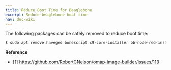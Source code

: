 ```yaml
---
title: Reduce Boot Time for Beaglebone
excerpt: Reduce beaglebone boot time 
nav: doc-wiki
---
```


The following packages can be safely removed to reduce boot time:

```bash
$ sudo apt remove haveged bonescript c9-core-installer bb-node-red-installer nodejs bone101 nginx-full --purge
```

**Reference**

* [1] https://github.com/RobertCNelson/omap-image-builder/issues/113